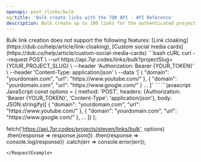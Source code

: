 ```yaml
---
openapi: post /links/bulk
og:title: 'Bulk create links with the 7QR API - API Reference'
description: Bulk create up to 100 links for the authenticated project.
---
```


<Warning>
  Bulk link creation does not support the following features: [Link
  cloaking](https://dub.co/help/article/link-cloaking),
  [Custom social media cards](https://dub.co/help/article/custom-social-media-cards)
</Warning>

<RequestExample>
```bash cURL
curl --request POST \
  --url https://api.7qr.codes/links/bulk?projectSlug={YOUR_PROJECT_SLUG} \
  --header 'Authorization: Bearer {YOUR_TOKEN}' \
  --header 'Content-Type: application/json' \
  --data '[
    {
      "domain": "yourdomain.com",
      "url": "https://www.youtube.com/"
    },
    {
      "domain": "yourdomain.com",
      "url": "https://www.google.com/"
    }
    ...
  ]'
```
```javascript JavaScript
const options = {
  method: 'POST',
  headers: {Authorization: 'Bearer {YOUR_TOKEN}', 'Content-Type': 'application/json'},
  body: JSON.stringify([
    {
      "domain": "yourdomain.com",
      "url": "https://www.youtube.com/"
    },
    {
      "domain": "yourdomain.com",
      "url": "https://www.google.com/"
    },
    ...
  ])
};

fetch('https://api.7qr.codes/projects/steven/links/bulk', options)
  .then(response => response.json())
  .then(response => console.log(response))
  .catch(err => console.error(err));
```
</RequestExample>